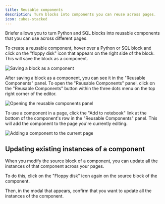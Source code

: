 ```yaml
---
title: Reusable components
description: Turn blocks into components you can reuse across pages.
icon: cubes-stacked
---
```


Briefer allows you to turn Python and SQL blocks into reusable components that you can use across different pages.

To create a reusable component, hover over a Python or SQL block and click on the "floppy disk" icon that appears on the right side of the block. This will save the block as a component.

<Frame caption={`Click the "floppy disk" icon to save a block as a component.`}>
  <img src="/images/save-component.png" alt="Saving a block as a component" />
</Frame>

After saving a block as a component, you can see it in the "Reusable Components" panel. To open the "Reusable Components" panel, click on the "Reusable Components" button within the three dots menu on the top right corner of the editor.

<Frame caption="Open the reusable components through the three dots menu on the top right corner of the editor.">
  <img src="/images/open-reusable-components.png" alt="Opening the reusable components panel" />
</Frame>

To use a component in a page, click the "Add to notebook" link at the bottom of the component's row in the "Reusable Components" panel. This will add the component to the page you're currently editing.

<Frame caption={`Click the "Add to notebook" link to add a component to the current page.`}>
  <img src="/images/add-to-notebook.png" alt="Adding a component to the current page" />
</Frame>

## Updating existing instances of a component

When you modify the source block of a component, you can update all the instances of that component across your pages.

To do this, click on the "Floppy disk" icon again on the source block of the component.

Then, in the modal that appears, confirm that you want to update all the instances of the component.
